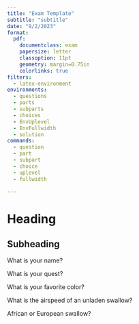 ```yaml
---
title: "Exam Template"
subtitle: "subtitle"
date: "9/2/2023"
format:
  pdf:
    documentclass: exam
    papersize: letter
    classoption: 11pt
    geometry: margin=0.75in
    colorlinks: true
filters:
  - latex-environment
environments:
  - questions
  - parts
  - subparts
  - choices
  - EnvUplevel
  - EnvFullwidth
  - solution
commands:
  - question
  - part
  - subpart
  - choice
  - uplevel
  - fullwidth

---
```


<!-- Create hooks for typical environments and commands from the LaTeX exam class. -->
<!-- TODO the question, part, subpart, and choice commands would probably be more approporiate as shortcodes, but that's extra work. -->

# Heading
## Subheading

:::{.questions}

[]{.question}
What is your name?

[]{.question}
What is your quest?

[]{.question}
What is your favorite color?

[]{.question}
What is the airspeed of an unladen swallow?

:::{.parts}
[]{.part}
African or European swallow?
:::

:::